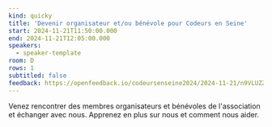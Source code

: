 ```yaml
---
kind: quicky
title: 'Devenir organisateur et/ou bénévole pour Codeurs en Seine'
start: 2024-11-21T11:50:00.000
end: 2024-11-21T12:05:00.000
speakers:
  - speaker-template
room: D
rows: 1
subtitled: false
feedback: https://openfeedback.io/codeursenseine2024/2024-11-21/n9VLUZZ9XOOm2gq5RM4a
---
```


Venez rencontrer des membres organisateurs et bénévoles de l'association et échanger avec nous.
Apprenez en plus sur nous et comment nous aider.
